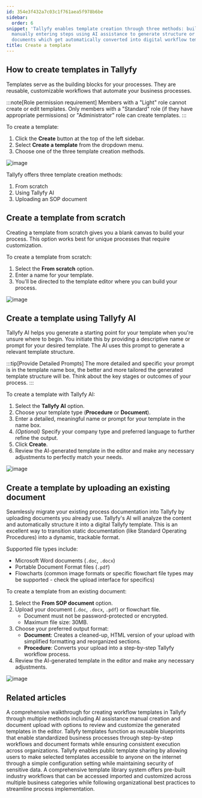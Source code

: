 ```yaml
---
id: 354e3f432a7c03c1f761aea5f978b6be
sidebar:
  order: 6
snippet: 'Tallyfy enables template creation through three methods: building from scratch
  manually entering steps using AI assistance to generate structure or uploading existing
  documents which get automatically converted into digital workflow templates.'
title: Create a template
---
```


## How to create templates in Tallyfy

Templates serve as the building blocks for your processes. They are reusable, customizable workflows that automate your business processes.

:::note[Role permission requirement]
Members with a "Light" role cannot create or edit templates. Only members with a "Standard" role (if they have appropriate permissions) or "Administrator" role can create templates.
:::

To create a template:

1. Click the **Create** button at the top of the left sidebar.
2. Select **Create a template** from the dropdown menu.
3. Choose one of the three template creation methods.

![image](https://screenshots.tallyfy.com/tallyfy%2Fpro%2Fdesktop-light-click-create-fullscreen.png)

Tallyfy offers three template creation methods:

1. From scratch
2. Using Tallyfy AI
3. Uploading an SOP document

## Create a template from scratch

Creating a template from scratch gives you a blank canvas to build your process. This option works best for unique processes that require customization.

To create a template from scratch:
1. Select the **From scratch** option.
2. Enter a name for your template.
3. You'll be directed to the template editor where you can build your process.

![image](https://screenshots.tallyfy.com/tallyfy%2Fpro%2Fdesktop-light-create-template-scratch.png)

## Create a template using Tallyfy AI

Tallyfy AI helps you generate a starting point for your template when you're unsure where to begin. You initiate this by providing a descriptive name or prompt for your desired template.
The AI uses this prompt to generate a relevant template structure.

:::tip[Provide Detailed Prompts]
The more detailed and specific your prompt is in the template name box, the better and more tailored the generated template structure will be. Think about the key stages or outcomes of your process.
:::

To create a template with Tallyfy AI:
1. Select the **Tallyfy AI** option.
2. Choose your template type (**Procedure** or **Document**).
3. Enter a detailed, meaningful name or prompt for your template in the name box.
4. *(Optional)* Specify your company type and preferred language to further refine the output.
5. Click **Create**.
6. Review the AI-generated template in the editor and make any necessary adjustments to perfectly match your needs.

![image](https://screenshot.launchbrightly.com/tallyfy/pro/desktop-light-create-client-onboarding-template-from-tallyfyAI.png)

## Create a template by uploading an existing document

Seamlessly migrate your existing process documentation into Tallyfy by uploading documents you already use. Tallyfy's AI will analyze the content and automatically structure it into a digital Tallyfy template. This is an excellent way to transition static documentation (like Standard Operating Procedures) into a dynamic, trackable format.

Supported file types include:
- Microsoft Word documents (`.doc`, `.docx`)
- Portable Document Format files (`.pdf`)
- Flowcharts (common image formats or specific flowchart file types may be supported - check the upload interface for specifics)

To create a template from an existing document:
1. Select the **From SOP document** option.
2. Upload your document (`.doc`, `.docx`, `.pdf`) or flowchart file.
   * Document must not be password-protected or encrypted.
   * Maximum file size: 30MB.
3. Choose your preferred output format:
   * **Document**: Creates a cleaned-up, HTML version of your upload with simplified formatting and reorganized sections.
   * **Procedure**: Converts your upload into a step-by-step Tallyfy workflow process.
4. Review the AI-generated template in the editor and make any necessary adjustments.

![image](https://screenshots.tallyfy.com/tallyfy%2Fpro%2Fdesktop-light-create-from-sop.png)


## Related articles
<CardGrid>
<LinkTitleCard header="<b>Tutorials > Create your first template</b>" href="/products/pro/tutorials/your-first-template/" > A comprehensive walkthrough for creating workflow templates in Tallyfy through multiple methods including AI assistance manual creation and document upload with options to review and customize the generated templates in the editor. </LinkTitleCard>
<LinkTitleCard header="<b>Documenting > Templates</b>" href="/products/pro/documenting/templates/" > Tallyfy templates function as reusable blueprints that enable standardized business processes through step-by-step workflows and document formats while ensuring consistent execution across organizations. </LinkTitleCard>
<LinkTitleCard header="<b>Templates > Publish a template</b>" href="/products/pro/documenting/templates/how-to-make-my-tallyfy-template-public/" > Tallyfy enables public template sharing by allowing users to make selected templates accessible to anyone on the internet through a simple configuration setting while maintaining security of sensitive data. </LinkTitleCard>
<LinkTitleCard header="<b>Templates > Sample Templates</b>" href="/products/pro/documenting/templates/how-can-i-access-tallyfys-sample-templates/" > A comprehensive template library system offers pre-built industry workflows that can be accessed imported and customized across multiple business categories while following organizational best practices to streamline process implementation. </LinkTitleCard>
</CardGrid>